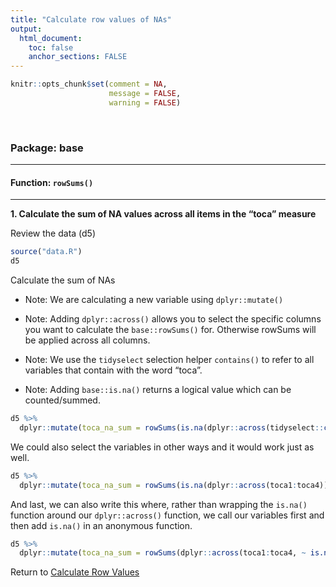 ```yaml
---
title: "Calculate row values of NAs"
output: 
  html_document:
    toc: false
    anchor_sections: FALSE
---
```


```r
knitr::opts_chunk$set(comment = NA,
                      message = FALSE,
                      warning = FALSE)
```

<br>

### Package: base

---

#### Function: `rowSums()`

---

**1\. Calculate the sum of NA values across all items in the "toca" measure**

Review the data (d5)

```r

source("data.R")
d5

```

Calculate the sum of NAs

* Note: We are calculating a new variable using `dplyr::mutate()`

* Note: Adding `dplyr::across()` allows you to select the specific columns you want to calculate the `base::rowSums()` for. Otherwise rowSums will be applied across all columns.

* Note: We use the `tidyselect` selection helper `contains()` to refer to all variables that contain with the word "toca".

* Note: Adding `base::is.na()` returns a logical value which can be counted/summed.

```r

d5 %>% 
  dplyr::mutate(toca_na_sum = rowSums(is.na(dplyr::across(tidyselect::contains("toca")))))

```

We could also select the variables in other ways and it would work just as well.

```r

d5 %>% 
  dplyr::mutate(toca_na_sum = rowSums(is.na(dplyr::across(toca1:toca4))))

```

And last, we can also write this where, rather than wrapping the `is.na()` function around our `dplyr::across()` function, we call our variables first and then add `is.na()` in an anonymous function.

```r

d5 %>%
  dplyr::mutate(toca_na_sum = rowSums(dplyr::across(toca1:toca4, ~ is.na(.))))

```


Return to [Calculate Row Values](https://github.com/Cghlewis/data-wrangling-functions/wiki/Calculate Row Values)
